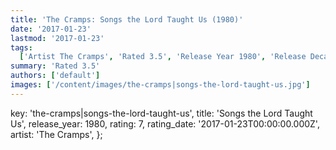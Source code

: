 ```yaml
---
title: 'The Cramps: Songs the Lord Taught Us (1980)'
date: '2017-01-23'
lastmod: '2017-01-23'
tags:
  ['Artist The Cramps', 'Rated 3.5', 'Release Year 1980', 'Release Decade 1980']
summary: 'Rated 3.5'
authors: ['default']
images: ['/content/images/the-cramps|songs-the-lord-taught-us.jpg']
---
```


  key: 'the-cramps|songs-the-lord-taught-us',
  title: 'Songs the Lord Taught Us',
  release_year: 1980,
  rating: 7,
  rating_date: '2017-01-23T00:00:00.000Z',
  artist: 'The Cramps',
};

<MusicRating data={data} />

